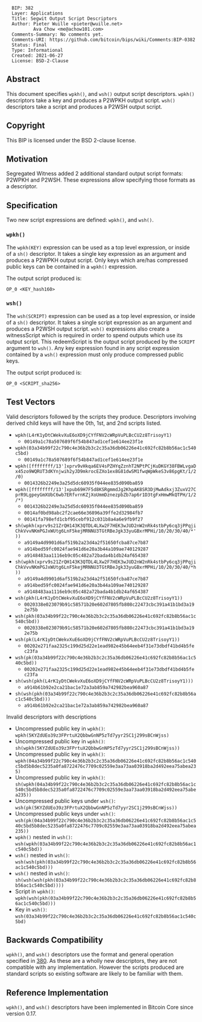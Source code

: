 <pre>
  BIP: 382
  Layer: Applications
  Title: Segwit Output Script Descriptors
  Author: Pieter Wuille <pieter@wuille.net>
          Ava Chow <me@achow101.com>
  Comments-Summary: No comments yet.
  Comments-URI: https://github.com/bitcoin/bips/wiki/Comments:BIP-0382
  Status: Final
  Type: Informational
  Created: 2021-06-27
  License: BSD-2-Clause
</pre>

==Abstract==

This document specifies <tt>wpkh()</tt>, and <tt>wsh()</tt> output script descriptors.
<tt>wpkh()</tt> descriptors take a key and produces a P2WPKH output script.
<tt>wsh()</tt> descriptors take a script and produces a P2WSH output script.

==Copyright==

This BIP is licensed under the BSD 2-clause license.

==Motivation==

Segregated Witness added 2 additional standard output script formats: P2WPKH and P2WSH.
These expressions allow specifying those formats as a descriptor.

==Specification==

Two new script expressions are defined: <tt>wpkh()</tt>, and <tt>wsh()</tt>.

===<tt>wpkh()</tt>===

The <tt>wpkh(KEY)</tt> expression can be used as a top level expression, or inside of a <tt>sh()</tt> descriptor.
It takes a single key expression as an argument and produces a P2WPKH output script.
Only keys which are/has compressed public keys can be contained in a <tt>wpkh()</tt> expression.

The output script produced is:
<pre>
OP_0 <KEY_hash160>
</pre>

===<tt>wsh()</tt>===

The <tt>wsh(SCRIPT)</tt> expression can be used as a top level expression, or inside of a <tt>sh()</tt> descriptor.
It takes a single script expression as an argument and produces a P2WSH output script.
<tt>wsh()</tt> expressions also create a witnessScript which is required in order to spend outputs which use its output script.
This redeemScript is the output script produced by the <tt>SCRIPT</tt> argument to <tt>wsh()</tt>.
Any key expression found in any script expression contained by a <tt>wsh()</tt> expression must only produce compressed public keys.

The output script produced is:
<pre>
OP_0 <SCRIPT_sha256>
</pre>

==Test Vectors==

Valid descriptors followed by the scripts they produce. Descriptors involving derived child keys will have the 0th, 1st, and 2nd scripts listed.

* <tt>wpkh(L4rK1yDtCWekvXuE6oXD9jCYfFNV2cWRpVuPLBcCU2z8TrisoyY1)</tt>
** <tt>00149a1c78a507689f6f54b847ad1cef1e614ee23f1e</tt>
* <tt>wpkh(03a34b99f22c790c4e36b2b3c2c35a36db06226e41c692fc82b8b56ac1c540c5bd)</tt>
** <tt>00149a1c78a507689f6f54b847ad1cef1e614ee23f1e</tt>
* <tt>wpkh([ffffffff/13']xprv9vHkqa6EV4sPZHYqZznhT2NPtPCjKuDKGY38FBWLvgaDx45zo9WQRUT3dKYnjwih2yJD9mkrocEZXo1ex8G81dwSM1fwqWpWkeS3v86pgKt/1/2/0)</tt>
** <tt>0014326b2249e3a25d5dc60935f044ee835d090ba859</tt>
* <tt>wpkh([ffffffff/13']xpub69H7F5d8KSRgmmdJg2KhpAK8SR3DjMwAdkxj3ZuxV27CprR9LgpeyGmXUbC6wb7ERfvrnKZjXoUmmDznezpbZb7ap6r1D3tgFxHmwMkQTPH/1/2/*)</tt>
** <tt>0014326b2249e3a25d5dc60935f044ee835d090ba859</tt>
** <tt>0014af0bd98abc2f2cae66e36896a39ffe2d32984fb7</tt>
** <tt>00141fa798efd1cbf95cebf912c031b8a4a6e9fb9f27</tt>
* <tt>sh(wpkh(xprv9s21ZrQH143K3QTDL4LXw2F7HEK3wJUD2nW2nRk4stbPy6cq3jPPqjiChkVvvNKmPGJxWUtg6LnF5kejMRNNU3TGtRBeJgk33yuGBxrMPHi/10/20/30/40/*'))</tt>
** <tt>a9149a4d9901d6af519b2a23d4a2f51650fcba87ce7b87</tt>
** <tt>a914bed59fc0024fae941d6e20a3b44a109ae740129287</tt>
** <tt>a9148483aa1116eb9c05c482a72bada4b1db24af654387</tt>
* <tt>sh(wpkh(xprv9s21ZrQH143K3QTDL4LXw2F7HEK3wJUD2nW2nRk4stbPy6cq3jPPqjiChkVvvNKmPGJxWUtg6LnF5kejMRNNU3TGtRBeJgk33yuGBxrMPHi/10/20/30/40/*h))</tt>
** <tt>a9149a4d9901d6af519b2a23d4a2f51650fcba87ce7b87</tt>
** <tt>a914bed59fc0024fae941d6e20a3b44a109ae740129287</tt>
** <tt>a9148483aa1116eb9c05c482a72bada4b1db24af654387</tt>
* <tt>wsh(pkh(L4rK1yDtCWekvXuE6oXD9jCYfFNV2cWRpVuPLBcCU2z8TrisoyY1))</tt>
** <tt>0020338e023079b91c58571b20e602d7805fb808c22473cbc391a41b1bd3a192e75b</tt>
* <tt>wsh(pkh(03a34b99f22c790c4e36b2b3c2c35a36db06226e41c692fc82b8b56ac1c540c5bd))</tt>
** <tt>0020338e023079b91c58571b20e602d7805fb808c22473cbc391a41b1bd3a192e75b</tt>
* <tt>wsh(pk(L4rK1yDtCWekvXuE6oXD9jCYfFNV2cWRpVuPLBcCU2z8TrisoyY1))</tt>
** <tt>00202e271faa2325c199d25d22e1ead982e45b64eeb4f31e73dbdf41bd4b5fec23fa</tt>
* <tt>wsh(pk(03a34b99f22c790c4e36b2b3c2c35a36db06226e41c692fc82b8b56ac1c540c5bd))</tt>
** <tt>00202e271faa2325c199d25d22e1ead982e45b64eeb4f31e73dbdf41bd4b5fec23fa</tt>
* <tt>sh(wsh(pkh(L4rK1yDtCWekvXuE6oXD9jCYfFNV2cWRpVuPLBcCU2z8TrisoyY1)))</tt>
** <tt>a914b61b92e2ca21bac1e72a3ab859a742982bea960a87</tt>
* <tt>sh(wsh(pkh(03a34b99f22c790c4e36b2b3c2c35a36db06226e41c692fc82b8b56ac1c540c5bd)))</tt>
** <tt>a914b61b92e2ca21bac1e72a3ab859a742982bea960a87</tt>

Invalid descriptors with descriptions

* Uncompressed public key in <tt>wpkh()</tt>: <tt>wpkh(5KYZdUEo39z3FPrtuX2QbbwGnNP5zTd7yyr2SC1j299sBCnWjss)</tt>
* Uncompressed public key in <tt>wpkh()</tt>: <tt>sh(wpkh(5KYZdUEo39z3FPrtuX2QbbwGnNP5zTd7yyr2SC1j299sBCnWjss))</tt>
* Uncompressed public key in <tt>wpkh()</tt>: <tt>wpkh(04a34b99f22c790c4e36b2b3c2c35a36db06226e41c692fc82b8b56ac1c540c5bd5b8dec5235a0fa8722476c7709c02559e3aa73aa03918ba2d492eea75abea235)</tt>
* Uncompressed public key in <tt>wpkh()</tt>: <tt>sh(wpkh(04a34b99f22c790c4e36b2b3c2c35a36db06226e41c692fc82b8b56ac1c540c5bd5b8dec5235a0fa8722476c7709c02559e3aa73aa03918ba2d492eea75abea235))</tt>
* Uncompressed public keys under <tt>wsh()</tt>: <tt>wsh(pk(5KYZdUEo39z3FPrtuX2QbbwGnNP5zTd7yyr2SC1j299sBCnWjss))</tt>
* Uncompressed public keys under <tt>wsh()</tt>: <tt>wsh(pk(04a34b99f22c790c4e36b2b3c2c35a36db06226e41c692fc82b8b56ac1c540c5bd5b8dec5235a0fa8722476c7709c02559e3aa73aa03918ba2d492eea75abea235))</tt>
* <tt>wpkh()</tt> nested in <tt>wsh()</tt>: <tt>wsh(wpkh(03a34b99f22c790c4e36b2b3c2c35a36db06226e41c692fc82b8b56ac1c540c5bd))</tt>
* <tt>wsh()</tt> nested in <tt>wsh()</tt>: <tt>wsh(wsh(pkh(03a34b99f22c790c4e36b2b3c2c35a36db06226e41c692fc82b8b56ac1c540c5bd)))</tt>
* <tt>wsh()</tt> nested in <tt>wsh()</tt>: <tt>sh(wsh(wsh(pkh(03a34b99f22c790c4e36b2b3c2c35a36db06226e41c692fc82b8b56ac1c540c5bd))))</tt>
* Script in <tt>wpkh()</tt>: <tt>wpkh(wsh(pkh(03a34b99f22c790c4e36b2b3c2c35a36db06226e41c692fc82b8b56ac1c540c5bd)))</tt>
* Key in <tt>wsh()</tt>: <tt>wsh(03a34b99f22c790c4e36b2b3c2c35a36db06226e41c692fc82b8b56ac1c540c5bd)</tt>

==Backwards Compatibility==

<tt>wpkh()</tt>, and <tt>wsh()</tt> descriptors use the format and general operation specified in [[bip-0380.mediawiki|380]].
As these are a wholly new descriptors, they are not compatible with any implementation.
However the scripts produced are standard scripts so existing software are likely to be familiar with them.

==Reference Implementation==

<tt>wpkh()</tt>, and <tt>wsh()</tt> descriptors have been implemented in Bitcoin Core since version 0.17.
